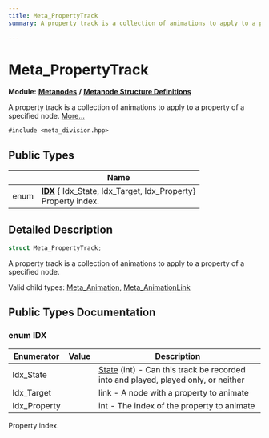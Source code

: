 ```yaml
---
title: Meta_PropertyTrack
summary: A property track is a collection of animations to apply to a property of a specified node. 

---
```


# Meta_PropertyTrack

**Module:** **[Metanodes](../Modules/group__api__metanodes.mdx)** **/** **[Metanode Structure Definitions](../Modules/group__api__metadefs.mdx)**



A property track is a collection of animations to apply to a property of a specified node.  [More...](#detailed-description)


`#include <meta_division.hpp>`

## Public Types

|                | Name           |
| -------------- | -------------- |
| enum| **[IDX](../Classes/struct_meta___property_track.mdx#enum-idx)** { Idx_State, Idx_Target, Idx_Property}<br />Property index.  |

## Detailed Description

```cpp
struct Meta_PropertyTrack;
```

A property track is a collection of animations to apply to a property of a specified node. 

Valid child types: [Meta_Animation](../Classes/struct_meta___animation.mdx), [Meta_AnimationLink](../Classes/struct_meta___animation_link.mdx)

## Public Types Documentation

### enum IDX

| Enumerator | Value | Description |
| ---------- | ----- | ----------- |
| Idx_State | | [State](../Classes/struct_meta___assembly_track.mdx#enum-state) (int) - Can this track be recorded into and played, played only, or neither   |
| Idx_Target | | link - A node with a property to animate   |
| Idx_Property | | int - The index of the property to animate   |



Property index. 

